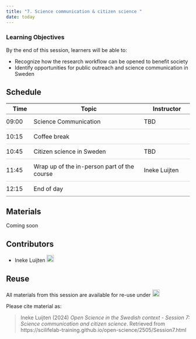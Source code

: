 ```yaml
---
title: "7. Science communication & citizen science "
date: today
---
```


::: {.callout-tip}
### Learning Objectives

By the end of this session, learners will be able to:

- Recognize how the research workflow can be opened to benefit society  
- Identify opportunities for public outreach and science communication in Sweden  


:::


## Schedule  
<style>
  tr:hover {
    background-color: #F6F8F9;
  }
</style>

<table style="border-collapse: collapse; width: 100%;">
  <tr style="border-bottom: 0.5px solid #808080;">
    <th style="width: 15%;">Time</th>
    <th style="width: 60%;">Topic</th>
    <th style="width: 25%;">Instructor</th>
    </tr>
  </thead>
  <tbody>
    <tr style="border-bottom: 0.4px solid #D3D3D3;">
      <td style="padding: 10px 0;">09:00</td>  
      <td style="padding: 10px 0;">Science Communication</td>
      <td style="padding: 10px 0;">TBD</td>
    </tr>
    <tr style="border-bottom: 0.4px solid #D3D3D3;">
      <td style="padding: 10px 0;">10:15</td>
      <td style="padding: 10px 0;">Coffee break</td>
      <td style="padding: 10px 0;"></td>
    </tr>
    <tr style="border-bottom: 0.4px solid #D3D3D3;">
      <td style="padding: 10px 0;">10:45</td>
      <td style="padding: 10px 0;">Citizen science in Sweden</td>
      <td style="padding: 10px 0;">TBD</td>
    </tr>
    <tr style="border-bottom: 0.4px solid #D3D3D3;">
      <td style="padding: 10px 0;">11:45</td>
      <td style="padding: 10px 0;">Wrap up of the in-person part of the course</td>
      <td style="padding: 10px 0;">Ineke Luijten</td>
    </tr>
    <tr style="border-bottom: 0.5px solid #808080;">
      <td style="padding: 10px 0;">12:15</td>
      <td style="padding: 10px 0;">End of day</td>
      <td style="padding: 10px 0;"></td>
    </tr>
  </tbody>
</table>
  


## Materials

Coming soon
  
<!-- 
**Lecture videos**

<iframe src="https://drive.google.com/file/d/10efsWi_hmApwZ9j79fmFt4JRxEogQ4y3/preview" width="640" height="480" allow="autoplay"></iframe>

[The full transcript can be downloaded here](https://drive.google.com/file/d/1gBhJ3rPYa0pFCa67XO4rGs7DfmDzTF1T/view).


**Lecture slides**  

<iframe style="border: none;" title="Iframe Example" src="https://docs.google.com/presentation/d/e/2PACX-1vSBZ-tu_mbITrPtmyg06sAx47DQFWJPlYcGpjJW0s4_WiChEXKCSrOmI_PMCGH_OwVsDZ1JN7lM2ntp/embed?start=false&loop=false&delayms=3000" width="500" height="300" data-mce-fragment="1"></iframe>


<a class="inline_disabled" href="https://docs.google.com/presentation/d/1yjazFiQZFZclHkeI_8rW-JON35IiXqyk/export/pdf" target="_blank" rel="noopener">Introduction: Download PDF</a>


**Practical assignments**  

Coming soon  
  
 <br>
-->


## Contributors

- Ineke Luijten <a href="https://orcid.org/0000-0001-5768-275X" rel="orcid"><img src="img/ORCID_Logomark.png" alt="" width="20" height="20"/></a>


## Reuse  

All materials from this session are available for re-use under <a href="https://creativecommons.org/licenses/by/4.0/" rel="orcid"><img src="img/CCBY4.0.png" alt="" height="20"/></a>


Please cite material as:   
   
> Ineke Luijten (2024) *Open Science in the Swedish context - Session 7: Science communication and citizen science*. Retrieved from https://scilifelab-training.github.io/open-science/2505/Session7.html   



